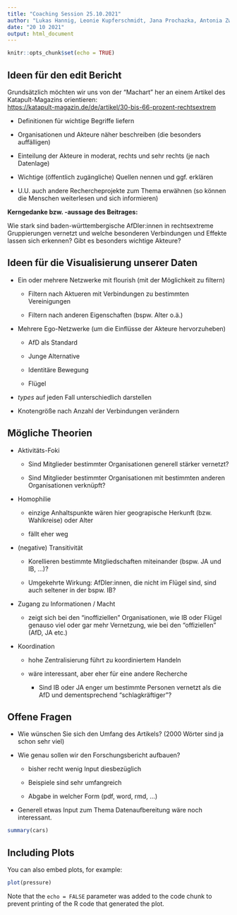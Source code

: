 ---
title: "Coaching Session 25.10.2021"
author: "Lukas Hannig, Leonie Kupferschmidt, Jana Prochazka, Antonia Zwicker"
date: "20 10 2021"
output: html_document
---

```{r setup, include=FALSE}
knitr::opts_chunk$set(echo = TRUE)
```

## Ideen für den edit Bericht

Grundsätzlich möchten wir uns von der "Machart" her an einem Artikel des Katapult-Magazins orientieren:\
<https://katapult-magazin.de/de/artikel/30-bis-66-prozent-rechtsextrem>

-   Definitionen für wichtige Begriffe liefern

-   Organisationen und Akteure näher beschreiben (die besonders auffälligen)

-   Einteilung der Akteure in moderat, rechts und sehr rechts (je nach Datenlage)

-   Wichtige (öffentlich zugängliche) Quellen nennen und ggf. erklären

-   U.U. auch andere Rechercheprojekte zum Thema erwähnen (so können die Menschen weiterlesen und sich informieren)

**Kerngedanke bzw. -aussage des Beitrages:**

Wie stark sind baden-württembergische AfDler:innen in rechtsextreme Gruppierungen vernetzt und welche besonderen Verbindungen und Effekte lassen sich erkennen? Gibt es besonders wichtige Akteure?

## Ideen für die Visualisierung unserer Daten

-   Ein oder mehrere Netzwerke mit flourish (mit der Möglichkeit zu filtern)

    -   Filtern nach Aktueren mit Verbindungen zu bestimmten Vereinigungen

    -   Filtern nach anderen Eigenschaften (bspw. Alter o.ä.)

-   Mehrere Ego-Netzwerke (um die Einflüsse der Akteure hervorzuheben)

    -   AfD als Standard

    -   Junge Alternative

    -   Identitäre Bewegung

    -   Flügel

-   *types* auf jeden Fall unterschiedlich darstellen

-   Knotengröße nach Anzahl der Verbindungen verändern

## Mögliche Theorien

-   Aktivitäts-Foki

    -   Sind Mitglieder bestimmter Organisationen generell stärker vernetzt?

    -   Sind Mitglieder bestimmter Organisationen mit bestimmten anderen Organisationen verknüpft?

-   Homophilie

    -   einzige Anhaltspunkte wären hier geograpische Herkunft (bzw. Wahlkreise) oder Alter

    -   fällt eher weg

-   (negative) Transitivität

    -   Korellieren bestimmte Mitgliedschaften miteinander (bspw. JA und IB, ...)?

    -   Umgekehrte Wirkung: AfDler:innen, die nicht im Flügel sind, sind auch seltener in der bspw. IB?

-   Zugang zu Informationen / Macht

    -   zeigt sich bei den "inoffiziellen" Organisationen, wie IB oder Flügel genauso viel oder gar mehr Vernetzung, wie bei den "offiziellen" (AfD, JA etc.)

-   Koordination

    -   hohe Zentralisierung führt zu koordiniertem Handeln

    -   wäre interessant, aber eher für eine andere Recherche

        -   Sind IB oder JA enger um bestimmte Personen vernetzt als die AfD und dementsprechend "schlagkräftiger"?

## Offene Fragen

-   Wie wünschen Sie sich den Umfang des Artikels? (2000 Wörter sind ja schon sehr viel)

-   Wie genau sollen wir den Forschungsbericht aufbauen?

    -   bisher recht wenig Input diesbezüglich

    -   Beispiele sind sehr umfangreich

    -   Abgabe in welcher Form (pdf, word, rmd, ...)

-   Generell etwas Input zum Thema Datenaufbereitung wäre noch interessant.

```{r cars}
summary(cars)
```

## Including Plots

You can also embed plots, for example:

```{r pressure, echo=FALSE}
plot(pressure)
```

Note that the `echo = FALSE` parameter was added to the code chunk to prevent printing of the R code that generated the plot.
